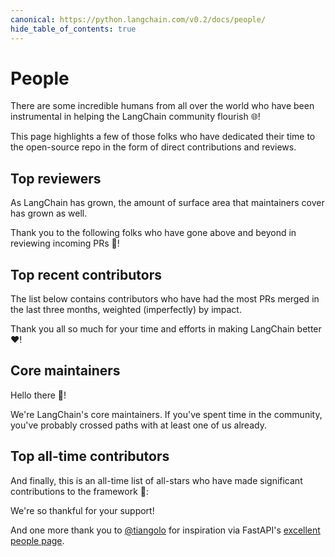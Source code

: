 ```yaml
---
canonical: https://python.langchain.com/v0.2/docs/people/
hide_table_of_contents: true
---
```



# People

There are some incredible humans from all over the world who have been instrumental in helping the LangChain community flourish 🌐!

This page highlights a few of those folks who have dedicated their time to the open-source repo in the form of direct contributions and reviews.

## Top reviewers

As LangChain has grown, the amount of surface area that maintainers cover has grown as well.

Thank you to the following folks who have gone above and beyond in reviewing incoming PRs 🙏!

<People type="top_reviewers"></People>

## Top recent contributors

The list below contains contributors who have had the most PRs merged in the last three months, weighted (imperfectly) by impact.

Thank you all so much for your time and efforts in making LangChain better ❤️!

<People type="top_recent_contributors" count="20"></People>

## Core maintainers

Hello there 👋!

We're LangChain's core maintainers. If you've spent time in the community, you've probably crossed paths
with at least one of us already. 

<People type="maintainers"></People>

## Top all-time contributors

And finally, this is an all-time list of all-stars who have made significant contributions to the framework 🌟:

<People type="top_contributors"></People>

We're so thankful for your support!

And one more thank you to [@tiangolo](https://github.com/tiangolo) for inspiration via FastAPI's [excellent people page](https://fastapi.tiangolo.com/fastapi-people).